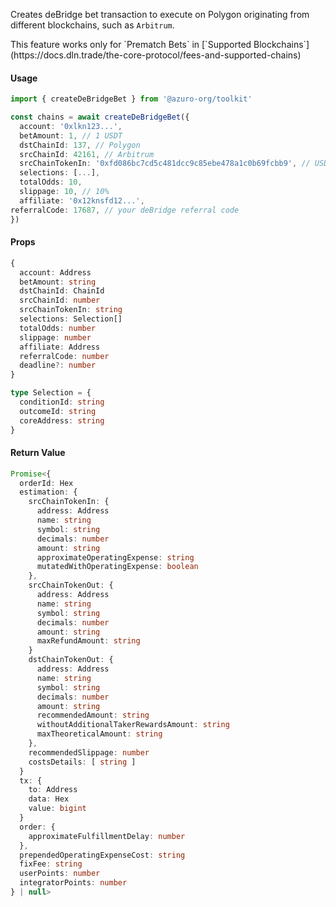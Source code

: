 
Creates deBridge bet transaction to execute on Polygon originating from different blockchains, such as `Arbitrum`.

<Callout type="warning">
  This feature works only for `Prematch Bets` in [`Supported Blockchains`](https://docs.dln.trade/the-core-protocol/fees-and-supported-chains)
</Callout>


#### Usage

```ts
import { createDeBridgeBet } from '@azuro-org/toolkit'

const chains = await createDeBridgeBet({
  account: '0xlkn123...',
  betAmount: 1, // 1 USDT
  dstChainId: 137, // Polygon
  srcChainId: 42161, // Arbitrum
  srcChainTokenIn: '0xfd086bc7cd5c481dcc9c85ebe478a1c0b69fcbb9', // USDT
  selections: [...],
  totalOdds: 10,
  slippage: 10, // 10%
  affiliate: '0x12knsfd12...',
referralCode: 17687, // your deBridge referral code
})
```

#### Props
```ts
{
  account: Address
  betAmount: string
  dstChainId: ChainId
  srcChainId: number
  srcChainTokenIn: string
  selections: Selection[]
  totalOdds: number
  slippage: number
  affiliate: Address
  referralCode: number
  deadline?: number
}
```

```ts
type Selection = {
  conditionId: string
  outcomeId: string
  coreAddress: string
}
```

#### Return Value

```ts
Promise<{
  orderId: Hex
  estimation: {
    srcChainTokenIn: {
      address: Address
      name: string
      symbol: string
      decimals: number
      amount: string
      approximateOperatingExpense: string
      mutatedWithOperatingExpense: boolean
    },
    srcChainTokenOut: {
      address: Address
      name: string
      symbol: string
      decimals: number
      amount: string
      maxRefundAmount: string
    }
    dstChainTokenOut: {
      address: Address
      name: string
      symbol: string
      decimals: number
      amount: string
      recommendedAmount: string
      withoutAdditionalTakerRewardsAmount: string
      maxTheoreticalAmount: string
    },
    recommendedSlippage: number
    costsDetails: [ string ]
  }
  tx: {
    to: Address
    data: Hex
    value: bigint
  }
  order: {
    approximateFulfillmentDelay: number
  },
  prependedOperatingExpenseCost: string
  fixFee: string
  userPoints: number
  integratorPoints: number
} | null>
```
